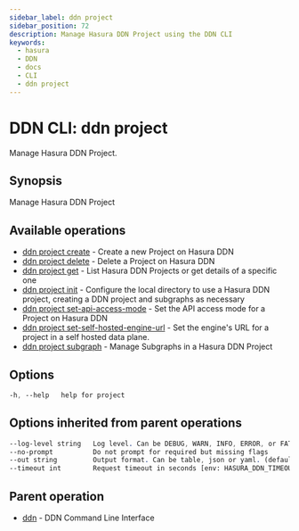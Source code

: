```yaml
---
sidebar_label: ddn project
sidebar_position: 72
description: Manage Hasura DDN Project using the DDN CLI
keywords:
  - hasura
  - DDN
  - docs
  - CLI
  - ddn project
---
```


# DDN CLI: ddn project

Manage Hasura DDN Project.

## Synopsis

Manage Hasura DDN Project

## Available operations

- [ddn project create](/reference/cli/commands/ddn_project_create) - Create a new Project on Hasura DDN
- [ddn project delete](/reference/cli/commands/ddn_project_delete) - Delete a Project on Hasura DDN
- [ddn project get](/reference/cli/commands/ddn_project_get) - List Hasura DDN Projects or get details of a specific one
- [ddn project init](/reference/cli/commands/ddn_project_init) - Configure the local directory to use a Hasura DDN project, creating a DDN project and subgraphs as necessary
- [ddn project set-api-access-mode](/reference/cli/commands/ddn_project_set-api-access-mode) - Set the API access mode for a Project on Hasura DDN
- [ddn project set-self-hosted-engine-url](/reference/cli/commands/ddn_project_set-self-hosted-engine-url) - Set the engine's URL for a project in a self hosted data plane.
- [ddn project subgraph](/reference/cli/commands/ddn_project_subgraph) - Manage Subgraphs in a Hasura DDN Project

## Options

```sass
-h, --help   help for project
```

## Options inherited from parent operations

```sass
--log-level string   Log level. Can be DEBUG, WARN, INFO, ERROR, or FATAL. (default "INFO")
--no-prompt          Do not prompt for required but missing flags
--out string         Output format. Can be table, json or yaml. (default "table")
--timeout int        Request timeout in seconds [env: HASURA_DDN_TIMEOUT] (default 100)
```

## Parent operation

- [ddn](/reference/cli/commands/ddn) - DDN Command Line Interface
